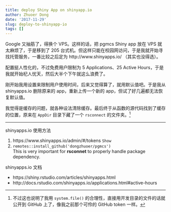 ```yaml
---
title: deploy Shiny App on shinyapp.io
author: Zhuoer Dong
date: '2017-11-29'
slug: deploy-to-shinyapp-io
tags: []
---
```


Google 又抽筋了，得换个 VPS。这样的话，把 pgmcs Shiny app 放在 VPS 就太麻烦了，于是移到了 205 台式机。但这样只能在校园网访问，于是我就开始寻找托管服务，一番比较之后定为 http://www.shinyapps.io/ （其实也没得选）。

配置挺人性化的，不过免费用户限制为 5 Applications、25 Active Hours，于是我就开始杞人忧天，然后大半个下午就这么浪费了。

刚开始我用设置来限制用户使用时间，后来又觉得算了，就用默认值吧。于是我从 shinyapps.io 删除原来的 app，重新上传一个新的 app，但试了好几遍都无法恢复默认值。

我觉得是缓存的问题，就各种设法清除缓存。最后终于从函数的源代码找到了缓存的位置，原来在 `AppDir` 目录下藏了一个 `rsconnect` 的文件夹。^[不过这也说明了我用 `system.file()` 的合理性，直接用开发目录的文件的话就公开到 GitHub 上了，像我之前那个可伶的 GitHub token 一样。]

--------------------------

shinyapps.io 使用方法

1. https://www.shinyapps.io/admin/#/tokens `Show`
2. `remotes::install_github('dongzhuoer/pgmcs')`  
   This is very important for **rsconnet** to properly handle package dependency.

shinyapps.io 文档  

- https://shiny.rstudio.com/articles/shinyapps.html
- http://docs.rstudio.com/shinyapps.io/applications.html#active-hours